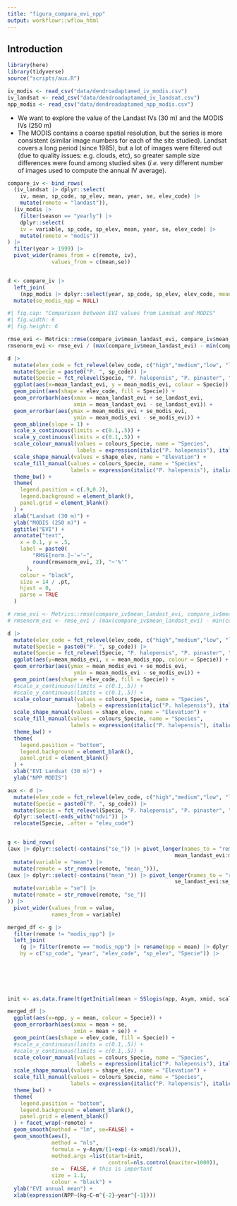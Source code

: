```yaml
---
title: "figura_compara_evi_npp"
output: workflowr::wflow_html
---
```


## Introduction

```r
library(here)
library(tidyverse)
source("scripts/aux.R")
```



```r
iv_modis <- read_csv("data/dendroadaptamed_iv_modis.csv")
iv_landsat <- read_csv("data/dendroadaptamed_iv_landsat.csv") 
npp_modis <- read_csv("data/dendroadaptamed_npp_modis.csv")
```



- We want to explore the value of the Landast IVs (30 m) and the MODIS IVs (250 m)
- The MODIS contains a coarse spatial resolution, but the series is more consistent (similar image numbers for each of the site studied). Landsat covers a long period (since 1985), but a lot of images were filtered out (due to quality issues: e.g. clouds, etc), so greater sample size differences were found among studied sites (*i.e.* very different number of images used to compute the annual IV average). 

```r
compare_iv <- bind_rows(
  (iv_landsat |> dplyr::select(
    iv, mean, sp_code, sp_elev, mean, year, se, elev_code) |> 
    mutate(remote = "landast")),
  (iv_modis |> 
    filter(season == "yearly") |> 
    dplyr::select(
    iv = variable, sp_code, sp_elev, mean, year, se, elev_code) |> 
    mutate(remote = "modis"))
) |> 
  filter(year > 1999) |> 
  pivot_wider(names_from = c(remote, iv), 
              values_from = c(mean,se))


d <- compare_iv |> 
  left_join(
    (npp_modis |> dplyr::select(year, sp_code, sp_elev, elev_code, mean_modis_npp = npp))) |> 
  mutate(se_modis_npp = NULL)

```



```r
#| fig.cap: "Comparison between EVI values from Landsat and MODIS" 
#| fig.width: 6
#| fig.height: 6  

rmse_evi <- Metrics::rmse(compare_iv$mean_landast_evi, compare_iv$mean_modis_evi)
rmsenorm_evi <- rmse_evi / (max(compare_iv$mean_landast_evi) - min(compare_iv$mean_landast_evi)) * 100

d |> 
  mutate(elev_code = fct_relevel(elev_code, c("high","medium","low", "low-Dec"))) |> 
  mutate(Specie = paste0("P. ", sp_code)) |> 
  mutate(Specie = fct_relevel(Specie, "P. halepensis", "P. pinaster", "P. nigra", "P. sylvestris")) |> 
  ggplot(aes(x=mean_landast_evi, y = mean_modis_evi, colour = Specie)) + 
  geom_point(aes(shape = elev_code, fill = Specie)) +
  geom_errorbarh(aes(xmax = mean_landast_evi + se_landast_evi,
                     xmin = mean_landast_evi - se_landast_evi)) +
  geom_errorbar(aes(ymax = mean_modis_evi + se_modis_evi,
                     ymin = mean_modis_evi - se_modis_evi)) +
  geom_abline(slope = 1) +
  scale_x_continuous(limits = c(0.1,.5)) +
  scale_y_continuous(limits = c(0.1,.5)) +
  scale_colour_manual(values = colours_Specie, name = "Species",
                      labels = expression(italic("P. halepensis"), italic("P. pinaster"), italic("P. nigra"), italic("P. sylvestris"))) +
  scale_shape_manual(values = shape_elev, name = "Elevation") +
  scale_fill_manual(values = colours_Specie, name = "Species",
                    labels = expression(italic("P. halepensis"), italic("P. pinaster"), italic("P. nigra"), italic("P. sylvestris"))) + 
  theme_bw() +
  theme(
    legend.position = c(.9,0.2), 
    legend.background = element_blank(), 
    panel.grid = element_blank()
  ) +
  xlab("Landsat (30 m)") +
  ylab("MODIS (250 m)") +
  ggtitle("EVI") +
  annotate("text",
    x = 0.1, y = .5,
    label = paste0(
        "RMSE[norm.]~'='~",
        round(rmsenorm_evi, 2), "~'%'"
      ),
    colour = "black",
    size = 14 / .pt,
    hjust = 0, 
    parse = TRUE
  ) 

```


```r

# rmse_evi <- Metrics::rmse(compare_iv$mean_landast_evi, compare_iv$mean_modis_evi)
# rmsenorm_evi <- rmse_evi / (max(compare_iv$mean_landast_evi) - min(compare_iv$mean_landast_evi)) * 100

d |> 
  mutate(elev_code = fct_relevel(elev_code, c("high","medium","low", "low-Dec"))) |> 
  mutate(Specie = paste0("P. ", sp_code)) |> 
  mutate(Specie = fct_relevel(Specie, "P. halepensis", "P. pinaster", "P. nigra", "P. sylvestris")) |> 
  ggplot(aes(y=mean_modis_evi, x = mean_modis_npp, colour = Specie)) + 
  geom_errorbar(aes(ymax = mean_modis_evi + se_modis_evi,
                     ymin = mean_modis_evi - se_modis_evi)) +
  geom_point(aes(shape = elev_code, fill = Specie)) +
  #scale_x_continuous(limits = c(0.1,.5)) +
  #scale_y_continuous(limits = c(0.1,.5)) +
  scale_colour_manual(values = colours_Specie, name = "Species",
                      labels = expression(italic("P. halepensis"), italic("P. pinaster"), italic("P. nigra"), italic("P. sylvestris"))) +
  scale_shape_manual(values = shape_elev, name = "Elevation") +
  scale_fill_manual(values = colours_Specie, name = "Species",
                    labels = expression(italic("P. halepensis"), italic("P. pinaster"), italic("P. nigra"), italic("P. sylvestris"))) + 
  theme_bw() +
  theme(
    legend.position = "bottom", 
    legend.background = element_blank(), 
    panel.grid = element_blank()
  ) +
  xlab("EVI Landsat (30 m)") +
  ylab("NPP MODIS") 


```



```r

aux <- d |> 
  mutate(elev_code = fct_relevel(elev_code, c("high","medium","low", "low-Dec"))) |> 
  mutate(Specie = paste0("P. ", sp_code)) |> 
  mutate(Specie = fct_relevel(Specie, "P. halepensis", "P. pinaster", "P. nigra", "P. sylvestris")) |> 
  dplyr::select(-ends_with("ndvi")) |> 
  relocate(Specie, .after = "elev_code") 


g <- bind_rows(
(aux |> dplyr::select(-contains("se_")) |> pivot_longer(names_to = "remote", values_to = "value", 
                                                     mean_landast_evi:mean_modis_npp) |> 
  mutate(variable = "mean") |> 
  mutate(remote = str_remove(remote, "mean_"))), 
(aux |> dplyr::select(-contains("mean_")) |> pivot_longer(names_to = "remote", values_to = "value", 
                                                     se_landast_evi:se_modis_evi) |> 
  mutate(variable = "se") |> 
  mutate(remote = str_remove(remote, "se_"))
)) |> 
  pivot_wider(values_from = value, 
              names_from = variable)

merged_df <- g |> 
  filter(remote != "modis_npp") |> 
  left_join(
    (g |> filter(remote == "modis_npp") |> rename(npp = mean) |> dplyr::select(-remote, -se)),
    by = c("sp_code", "year", "elev_code", "sp_elev", "Specie")) |>
  
  
  
  



```

```r

init <- as.data.frame(t(getInitial(mean ~ SSlogis(npp, Asym, xmid, scal), data = merged_df)))

merged_df |> 
  ggplot(aes(x=npp, y = mean, colour = Specie)) + 
  geom_errorbarh(aes(xmax = mean + se,
                     xmin = mean + se)) +
  geom_point(aes(shape = elev_code, fill = Specie)) +
  #scale_x_continuous(limits = c(0.1,.5)) +
  #scale_y_continuous(limits = c(0.1,.5)) +
  scale_colour_manual(values = colours_Specie, name = "Species",
                      labels = expression(italic("P. halepensis"), italic("P. pinaster"), italic("P. nigra"), italic("P. sylvestris"))) +
  scale_shape_manual(values = shape_elev, name = "Elevation") +
  scale_fill_manual(values = colours_Specie, name = "Species",
                    labels = expression(italic("P. halepensis"), italic("P. pinaster"), italic("P. nigra"), italic("P. sylvestris"))) + 
  theme_bw() +
  theme(
    legend.position = "bottom", 
    legend.background = element_blank(), 
    panel.grid = element_blank()
  ) + facet_wrap(~remote) + 
  geom_smooth(method = "lm", se=FALSE) + 
  geom_smooth(aes(), 
              method = "nls", 
              formula = y~Asym/(1+exp(-(x-xmid)/scal)), 
              method.args =list(start=init,
                                control=nls.control(maxiter=1000)),
              se =  FALSE, # this is important
              size = 1.1, 
              colour = "black") + 
  ylab("EVI annual mean") + 
  xlab(expression(NPP~(kg~C~m^{-2}~year^{-1})))  
  
```








